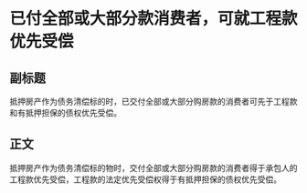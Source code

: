 # 已付全部或大部分款消费者，可就工程款优先受偿
## 副标题
抵押房产作为债务清偿标的时，已交付全部或大部分购房款的消费者可先于工程款和有抵押担保的债权优先受偿。
## 正文
抵押房产作为债务清偿标的物时，交付全部或大部分购房款的消费者得于承包人的工程款优先受偿，工程款的法定优先受偿权得于有抵押担保的债权优先受偿。